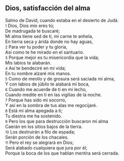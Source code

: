 == Dios, satisfacción del alma ==

Salmo de David, cuando estaba en el desierto de Judá.<br>
{{anchor|1}} <small>1</small> Dios, Dios mío eres tú;<br>
De madrugada te buscaré;<br>
Mi alma tiene sed de ti, mi carne te anhela,<br>
En tierra seca y árida donde no hay aguas,<br>
{{anchor|2}} <small>2</small> Para ver tu poder y tu gloria,<br>
Así como te he mirado en el santuario.<br>
{{anchor|3}} <small>3</small> Porque mejor es tu misericordia que la vida;<br>
Mis labios te alabarán.<br>
{{anchor|4}} <small>4</small> Así te bendeciré en mi vida;<br>
En tu nombre alzaré mis manos.<br>
{{anchor|5}} <small>5</small> Como de meollo y de grosura será saciada mi alma,<br>
Y con labios de júbilo te alabará mi boca,<br>
{{anchor|6}} <small>6</small> Cuando me acuerde de ti en mi lecho,<br>
Cuando medite en ti en las vigilias de la noche.<br>
{{anchor|7}} <small>7</small> Porque has sido mi socorro,<br>
Y así en la sombra de tus alas me regocijaré.<br>
{{anchor|8}} <small>8</small> Está mi alma apegada a ti;<br>
Tu diestra me ha sostenido.<br>
{{anchor|9}} <small>9</small> Pero los que para destrucción buscaron mi alma<br>
Caerán en los sitios bajos de la tierra.<br>
{{anchor|10}} <small>10</small> Los destruirán a filo de espada;<br>
Serán porción de los chacales.<br>
{{anchor|11}} <small>11</small> Pero el rey se alegrará en Dios;<br>
Será alabado cualquiera que jura por él;<br>
Porque la boca de los que hablan mentira será cerrada.<br>
